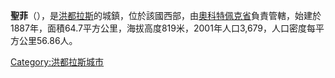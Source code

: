 '''聖菲'''（{{lang-es|Santa Fe}}），是[[洪都拉斯|洪都拉斯]]的城鎮，位於該國西部，由[[奧科特佩克省|奧科特佩克省]]負責管轄，始建於1887年，面積64.7平方公里，海拔高度819米，2001年人口3,679，人口密度每平方公里56.86人。

{{coord|14|31|N|89|14|W|source:nlwiki_region:HN_scale:50000_type:adm2nd|display=title}}

{{Honduras-geo-stub}}
[[Category:洪都拉斯城市|Category:洪都拉斯城市]]